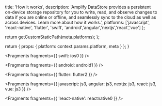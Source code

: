 
  title: 'How it works',
  description:
    'Amplify DataStore provides a persistent on-device storage repository for you to write, read, and observe changes to data if you are online or offline, and seamlessly sync to the cloud as well as across devices. Learn more about how it works.',
  platforms: ['javascript', 'react-native', 'flutter', 'swift', 'android','angular','nextjs','react','vue'] 
};

  return getCustomStaticPath(meta.platforms);
};

  return {
    props: {
      platform: context.params.platform,
      meta
    }
  };
}


<Fragments fragments={{ swift: ios0 }} />


<Fragments fragments={{ android: android1 }} />


<Fragments fragments={{ flutter: flutter2 }} />


<Fragments fragments={{ javascript: js3, angular: js3, nextjs: js3, react: js3, vue: js3 }} />


<Fragments fragments={{ 'react-native': reactnative0 }} />
